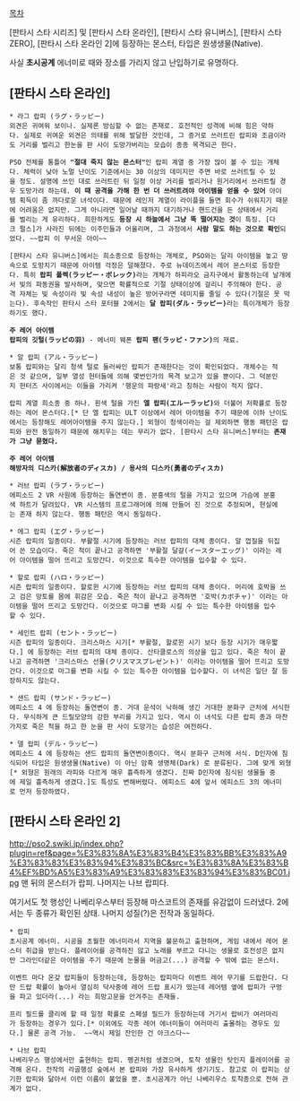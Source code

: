 [[목차]]

[판타시 스타 시리즈] 및 [판타시 스타 온라인], [판타시 스타 유니버스], [판타시 스타 ZERO], [판타시 스타 온라인 2]에 등장하는 몬스터, 타입은 원생생물(Native).

사실 '''초시공계''' 에너미로 때와 장소를 가리지 않고 난입하기로 유명하다.

== [판타시 스타 온라인] ==
 * 라그 랍피 (ラグ・ラッピー)
 외견은 귀여워 보이나. 실제론 방심할 수 없는 존재로. 호전적인 성격에 비해 힘은 약하다. 실제로 귀여운 외견은 의태를 위해 발달한 것인데, 그 증거로 쓰러트린 랍피와 조금이라도 거리를 벌리고 한눈을 판 사이 도망가버리는 모습이 종종 목격되곤 한다.
  
 PSO 전체를 통틀어 '''"절대 죽지 않는 몬스터"'''인 랍피 계열 중 가장 많이 볼 수 있는 개체다. 체력이 낮아 노멀 난이도 기준에서는 30 이상의 데미지만 주면 바로 쓰러트릴 수 있을 정도. 설명에 쓰인 대로 쓰러트린 뒤 일정 이상 거리를 벌리거나 원거리에서 쓰러트릴 경우 도망가려 하는데. '''이 때 공격을 가해 한 번 더 쓰러트려야 아이템을 얻을 수 있어''' 아이템 획득이 좀 까다로운 녀석이다. 때문에 레인저 계열이 라이플을 들면 회수가 쉬워지기 때문에 어려움은 없지만. 그게 아니라면 일어날 때까지 대기하거나 핸드건을 든 상태에서 거리를 벌리는 게 유리하다. 희한하게도 '''등장 시 하늘에서 그냥 뚝 떨어지는 것'''이 특징. [다크 펄스]가 사라진 뒤에는 이주민들과 어울리며, 그 과정에서 '''사람 말도 하는 것으로 확인'''되었다. ~~랍피 이 무서운 아이~~

 [판타시 스타 유니버스]에서는 희소종으로 등장하는 개체로, PSO와는 달리 아이템을 놓고 땅속으로 도망치기 때문에 아이템 걱정은 덜해졌다. 주로 뉴데이즈에서 레어 몬스터로 등장한다. 특히 '''랍피 폴렉(ラッピー・ポレック)'''라는 개체가 하피라오 금지구에서 활동하는데 날개에서 빛의 파동권을 발사하며, 맞으면 확률적으로 기절 상태이상에 걸리니 주의해야 한다. 공격 자체는 빛 속성이라 빛 속성 내성이 높은 방어구라면 데미지를 줄일 수 있다(기절은 못 막는다). 후속작인 판타시 스타 포터블 2에서는 '''달 랍피(ダル・ラッピー)'''라는 특이개체가 등장하기도 했다.

 '''주 레어 아이템'''
 '''랍피의 깃털(ラッピの羽)''' - 에너미 웨폰 '''랍피 팬(ラッピ・ファン)'''의 재료.

 * 알 랍피 (アル・ラッピー)
 보통 랍피와는 달리 청색 털로 둘러싸인 랍피가 존재한다는 것이 확인되었다. 개체수는 적은 것 같으며, 일부 열성 헌터들에 의해 몇번인가의 목격 보고가 있을 뿐이다. 그 덕분인지 헌터즈 사이에서는 이들을 가리켜 '행운의 파랑새'라고 칭하는 사람이 적지 않다.

 랍피 계열 희소종 중 하나. 흰색 털을 가진 '''엘 랍피(エルーラッピ)'''와 더불어 저확률로 등장하는 레어 몬스터다.[* 단 엘 랍피는 ULT 이상에서 레어 아이템을 주기 때문에 이하 난이도에서는 등장해도 레어아이템을 주지 않는다.] 외형이 청색이라는 걸 제외하면 행동 패턴은 랍피와 완전 동일하기 때문에 해치우는 데는 무리가 없다. [판타시 스타 유니버스]부터는 '''존재가 그냥 묻혔다.'''

 '''주 레어 아이템'''
 '''해방자의 디스카(解放者のディスカ) / 용사의 디스카(勇者のディスカ)'''

 * 러브 랍피 (ラブ・ラッピー)
 에피소드 2 VR 사원에 등장하는 돌연변이 종. 분홍색의 털을 가지고 있으며 가슴에 분홍색 하트가 달려있다. VR 시스템의 프로그래머에 의해 만들어 진 것으로 추정되며, 현실에는 존재 하지 않는다. 행동 패턴은 역시 동일하다.

 * 에그 랍피 (エグ・ラッピー)
 시즌 랍피의 일종이다. 부활절 시기에 등장하는 러브 랍피의 대체 종이다. 알 껍질을 뒤집어 쓴 모습이다. 죽은 척이 끝나고 공격하면 '부활절 달걀(イースターエッグ)' 이라는 레어 아이템을 떨어 뜨리고 도망간다. 이것으로 특수한 아이템을 입수할 수 있다. 

 * 할로 랍피 (ハロ・ラッピー)
 시즌 랍피의 일종이다. 할로윈 시기에 등장하는 러브 랍피의 대체 종이다. 머리에 호박을 쓰고 검은 망토를 몸에 휘감은 모습. 죽은 척이 끝나고 공격하면 '호박(カボチャ)' 이라는 아이템을 떨어 뜨리고 도망간다. 이것으로 마그를 변화 시킬 수 있는 특수한 아이템을 입수할 수 있다.

 * 세인트 랍피 (セント・ラッピー)
 시즌 랍피의 일종이다. 크리스마스 시기[* 부활절, 할로윈 시기 보다 등장 시기가 매우짧다.] 에 등장하는 러브 랍피의 대체 종이다. 산타클로스의 의상을 입고 있다. 죽은 척이 끝나고 공격하면 '크리스마스 선물(クリスマスプレゼント)' 이라는 아이템을 떨어 뜨리고 도망간다. 이것으로 마그를 변화 시킬 수 있는 특수한 아이템을 입수할다. 이 녀석은 일단 잘 등장하지도 않는다.

 * 샌드 랍피 (サンド・ラッピー)
 에피소드 4 에 등장하는 돌연변이 종. 거대 운석이 낙하해 생긴 거대한 분화구 근처에 서식한다. 무식하게 큰 드릴모양의 강한 부리를 가지고 있다. 역시 이 녀석도 다른 랍피 종과 마찬가지로 죽은 척을 하고 한 눈을 판 사이 도망가는 습성은 여전하다.

 * 델 랍피 (デル・ラッピー)
 에피소드 4 에 등장하는 샌드 랍피의 돌연변이종이다. 역시 분화구 근처에 서식. D인자에 침식되어 타입은 원생생물(Native) 이 아닌 암흑 생명체(Dark) 로 분류된다. 그에 맞게 외형[* 외형은 원래의 라피와 다르게 매우 흉측하게 생겼다. 진짜 D인자에 침식된 생물들 중에 제일 흉측하게 생겼다.]도 특성도 변해버렸다. 에피소드 4에 앞서 에피소드 3의 에너미로 먼저 등장하였다.

== [판타시 스타 온라인 2] ==
http://pso2.swiki.jp/index.php?plugin=ref&page=%E3%83%8A%E3%83%B4%E3%83%BB%E3%83%A9%E3%83%83%E3%83%94%E3%83%BC&src=%E3%83%8A%E3%83%B4%EF%BD%A5%E3%83%A9%E3%83%83%E3%83%94%E3%83%BC01.jpg
맨 뒤의 몬스터가 랍피. 나머지는 나브 랍피다.

여기서도 첫 행성인 나베리우스부터 등장해 마스코트의 존재를 유감없이 드러냈다. 2에서는 두 종류가 확인된 상태. 나머지 성질(?)은 전작과 동일하다.

 * 랍피
 초시공계 에너미. 시공을 초월한 에너미라서 지역을 불문하고 출현하며, 게임 내에서 레어 몬스터 취급을 받는다. 플레이어를 공격하진 않고 노래를 부르고 다니는 생물로 호전성은 없지만 그라인더같은 아이템을 주기 때문에 눈물을 머금고(...) 공격할 수 밖에 없는 몬스터.

 이벤트 마다 온갖 랍피들이 등장하는데, 등장하는 랍피마다 이벤트 레어 무기를 드랍한다. 다만 드랍 확률이 높아서 열심히 닥사중에 레어 드랍 표시가 떴는데 레어템 옆에 랍피가 구멍을 파고 있더라(...) 라는 희망고문을 안겨주는 존재들. 

 프리 필드를 클리에 할 때 일정 확률로 스페셜 필드가 등장하는데 거기서 랍비가 여러마리가 등장하는 경우가 있다.[* 이외에도 각종 레어 에너미들이 여러마리 출몰하는 경우도 있다.] 물론 공격 가능.  ~~역시 제일 잔인한 건 아크스다~~

 * 나브 랍피
 나베리우스 행성에서만 출현하는 랍피. 펭귄처럼 생겼으며, 토착 생물인 탓인지 플레이어를 공격해 온다. 전작의 라골행성 숲에서 본 랍피와 가장 유사하게 생기기도. 참고로 이 랍피는 상기한 랍피와 닮아서 이런 이름이 붙었을 뿐. 초시공계가 아닌 나베리우스 토착종으로 전혀 관계가 없다.
